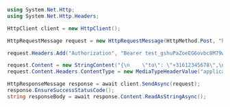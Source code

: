 ```csharp
using System.Net.Http;
using System.Net.Http.Headers;

HttpClient client = new HttpClient();

HttpRequestMessage request = new HttpRequestMessage(HttpMethod.Post, "https://api.callbell.eu/v1/messages/send");

request.Headers.Add("Authorization", "Bearer test_gshuPaZoeEG6ovbc8M79w0QyM");

request.Content = new StringContent("{\n    \"to\": \"+31612345678\",\n    \"from\": \"whatsapp\",\n    \"type\": \"document\",\n    \"content\": {\n      \"url\": \"https://example.com/my_video.mp4\"\n    }\n  }");
request.Content.Headers.ContentType = new MediaTypeHeaderValue("application/json");

HttpResponseMessage response = await client.SendAsync(request);
response.EnsureSuccessStatusCode();
string responseBody = await response.Content.ReadAsStringAsync();

```